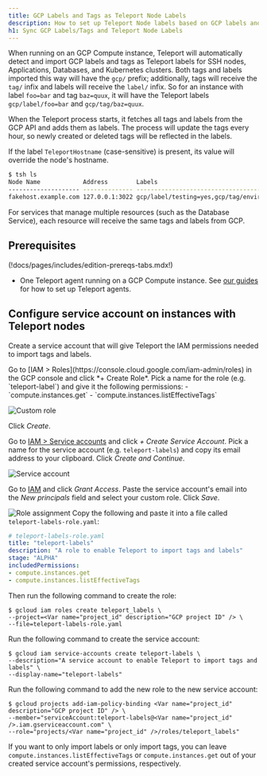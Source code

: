 ```yaml
---
title: GCP Labels and Tags as Teleport Node Labels
description: How to set up Teleport Node labels based on GCP labels and tags
h1: Sync GCP Labels/Tags and Teleport Node Labels
---
```


When running on an GCP Compute instance, Teleport will automatically detect and import GCP labels and tags as
Teleport labels for SSH nodes, Applications, Databases, and Kubernetes clusters. Both tags and labels imported
this way will have the `gcp/` prefix; additionally, tags will receive the `tag/` infix and labels will receive
the `label/` infix. So for an instance with label `foo=bar` and tag `baz=quux`, it will have the Teleport labels
`gcp/label/foo=bar` and `gcp/tag/baz=quux`.

When the Teleport process starts, it fetches all tags and labels from 
the GCP API and adds them as labels. The process will update the tags every hour, 
so newly created or deleted tags will be reflected in the labels.

If the label `TeleportHostname` (case-sensitive) is present, its value will override the node's hostname.

```bash
$ tsh ls
Node Name            Address        Labels                                                                                                                  
-------------------- -------------- -------------------------------------------------------------------------------------------
fakehost.example.com 127.0.0.1:3022 gcp/label/testing=yes,gcp/tag/environment=staging,aws/TeleportHostname=fakehost.example.com
```

<Notice type="note">
  For services that manage multiple resources (such as the Database Service), each resource will receive the
  same tags and labels from GCP.
</Notice>

## Prerequisites

(!docs/pages/includes/edition-prereqs-tabs.mdx!)
- One Teleport agent running on a GCP Compute instance. See
  [our guides](../../agents/join-services-to-your-cluster.mdx) for how to set up Teleport agents.

## Configure service account on instances with Teleport nodes

Create a service account that will give Teleport the IAM permissions needed
to import tags and labels.

<Tabs>
<TabItem label="Console">
  Go to [IAM > Roles](https://console.cloud.google.com/iam-admin/roles)
  in the GCP console and click *+ Create Role*.
  Pick a name for the role (e.g. `teleport-label`) and give it the following permissions:
  - `compute.instances.get`
  - `compute.instances.listEffectiveTags`

  ![Custom role](../../../img/gcp/custom-role@2x.png)

  Click *Create*.

  Go to [IAM > Service accounts](https://console.cloud.google.com/iam-admin/serviceaccounts)
  and click *+ Create Service Account*. Pick a name for the service account
  (e.g. `teleport-labels`) and copy its email address to your clipboard.
  Click *Create and Continue*.

  ![Service account](../../../img/gcp/create-service-account@2x.png)

  Go to [IAM](https://console.cloud.google.com/iam-admin/iam) and click *Grant Access*.
  Paste the service account's email into the *New principals* field and select
  your custom role. Click *Save*.

  ![Role assignment](../../../img/gcp/assign-role-to-service-account@2x.png)
</TabItem>
<TabItem label="gcloud">
  Copy the following and paste it into a file called `teleport-labels-role.yaml`:
  ```yaml
  # teleport-labels-role.yaml
  title: "teleport-labels"
  description: "A role to enable Teleport to import tags and labels"
  stage: "ALPHA"
  includedPermissions:
  - compute.instances.get
  - compute.instances.listEffectiveTags
  ```

  Then run the following command to create the role:
  ```code
  $ gcloud iam roles create teleport_labels \
  --project=<Var name="project_id" description="GCP project ID" /> \
  --file=teleport-labels-role.yaml
  ```

  Run the following command to create the service account:
  ```code
  $ gcloud iam service-accounts create teleport-labels \
  --description="A service account to enable Teleport to import tags and labels" \
  --display-name="teleport-labels"
  ```

  Run the following command to add the new role to the new service account:
  ```code
  $ gcloud projects add-iam-policy-binding <Var name="project_id" description="GCP project ID" /> \
  --member="serviceAccount:teleport-labels@<Var name="project_id" />.iam.gserviceaccount.com" \
  --role="projects/<Var name="project_id" />/roles/teleport_labels"
  ```
</TabItem>
</Tabs>

If you want to only import labels or only import tags, you can leave
`compute.instances.listEffectiveTags` or `compute.instances.get`
out of your created service account's permissions, respectively.